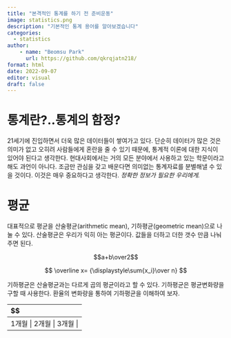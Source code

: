 ```yaml
---
title: "본격적인 통계를 하기 전 준비운동"
image: statistics.png
description: "기본적인 통계 용어를 알아보겠습니다"
categories:
  - statistics
author: 
    - name: "Beomsu Park"
      url: https://github.com/qkrqjatn218/
format: html
date: 2022-09-07
editor: visual
draft: false
---
```


# 통계란?..통계의 함정?

21세기에 진입하면서 더욱 많은 데이터들이 쌓여가고 있다. 단순히 데이터가 많은 것은 의미가 없고 오히려 사람들에게 혼란을 줄 수 있기 때문에, 통계적 이론에 대한 지식이 있어야 된다고 생각한다. 현대사회에서는 거의 모든 분야에서 사용하고 있는 학문이라고 해도 과언이 아니다. 조금만 관심을 갖고 배운다면 의미없는 통계자료를 분별해낼 수 있을 것이다. 이것은 매우 중요하다고 생각한다. *정확한 정보가 필요한 우리에게.*

# 평균

대표적으로 평균을 산술평균(arithmetic mean), 기하평균(geometric mean)으로 나눌 수 있다. 산술평균은 우리가 익히 아는 평균이다. 값들을 더하고 더한 갯수 만큼 나눠주면 된다.

$$a+b\over2$$

$$ \overline x= {\displaystyle\sum{x_i}\over n} $$

기하평균은 산술평균과는 다르게 곱의 평균이라고 할 수 있다. 기하평균은 평균변화량을 구할 때 사용한다. 환율의 변화량을 통하여 기하평균을 이해하여 보자.

| \$\$                       |
|:---------------------------|
| 1개월 \| 2개월 \| 3개월 \| |

